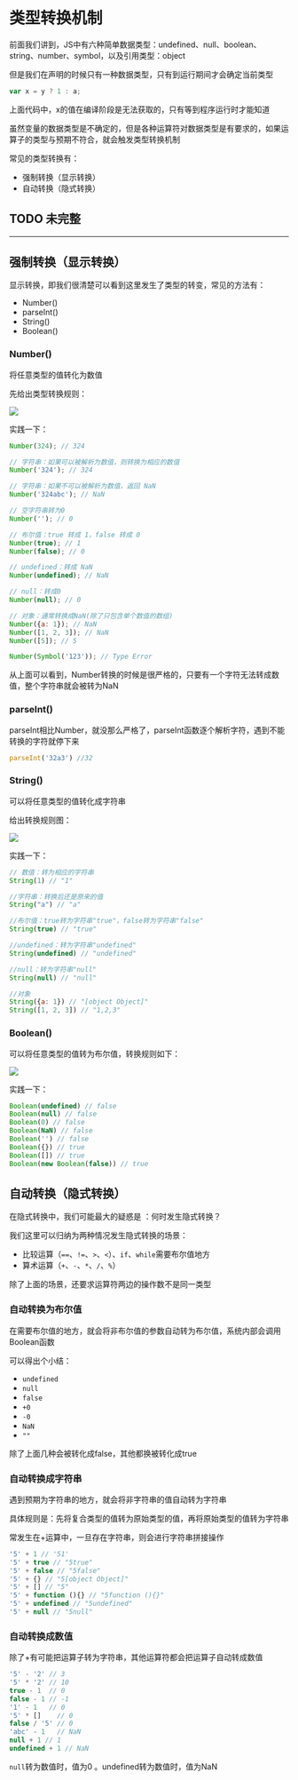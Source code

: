 # 类型转换机制

前面我们讲到，JS中有六种简单数据类型：undefined、null、boolean、string、number、symbol，以及引用类型：object

但是我们在声明的时候只有一种数据类型，只有到运行期间才会确定当前类型

```js
var x = y ? 1 : a;
```

上面代码中，x的值在编译阶段是无法获取的，只有等到程序运行时才能知道

虽然变量的数据类型是不确定的，但是各种运算符对数据类型是有要求的，如果运算子的类型与预期不符合，就会触发类型转换机制

常见的类型转换有：

- 强制转换（显示转换）
- 自动转换（隐式转换）

## TODO 未完整

---

## 强制转换（显示转换）

显示转换，即我们很清楚可以看到这里发生了类型的转变，常见的方法有：

- Number()
- parseInt()
- String()
- Boolean()

### Number()

将任意类型的值转化为数值

先给出类型转换规则：

![](https://static.vue-js.com/7d6b21e0-8089-11eb-85f6-6fac77c0c9b3.png)

实践一下：

```js showLineNumbers copy
Number(324); // 324

// 字符串：如果可以被解析为数值，则转换为相应的数值
Number('324'); // 324

// 字符串：如果不可以被解析为数值，返回 NaN
Number('324abc'); // NaN

// 空字符串转为0
Number(''); // 0

// 布尔值：true 转成 1，false 转成 0
Number(true); // 1
Number(false); // 0

// undefined：转成 NaN
Number(undefined); // NaN

// null：转成0
Number(null); // 0

// 对象：通常转换成NaN(除了只包含单个数值的数组)
Number({a: 1}); // NaN
Number([1, 2, 3]); // NaN
Number([5]); // 5

Number(Symbol('123')); // Type Error
```

从上面可以看到，Number转换的时候是很严格的，只要有一个字符无法转成数值，整个字符串就会被转为NaN

### parseInt()

parseInt相比Number，就没那么严格了，parseInt函数逐个解析字符，遇到不能转换的字符就停下来

```js showLineNumbers copy
parseInt('32a3') //32
```

### String()

可以将任意类型的值转化成字符串

给出转换规则图：

![](https://static.vue-js.com/48dd8eb0-6692-11eb-85f6-6fac77c0c9b3.png)

实践一下：

```js showLineNumbers copy
// 数值：转为相应的字符串
String(1) // "1"

//字符串：转换后还是原来的值
String("a") // "a"

//布尔值：true转为字符串"true"，false转为字符串"false"
String(true) // "true"

//undefined：转为字符串"undefined"
String(undefined) // "undefined"

//null：转为字符串"null"
String(null) // "null"

//对象
String({a: 1}) // "[object Object]"
String([1, 2, 3]) // "1,2,3"
```

### Boolean()

可以将任意类型的值转为布尔值，转换规则如下：

![](https://static.vue-js.com/53bdad10-6692-11eb-ab90-d9ae814b240d.png)

实践一下：

```js showLineNumbers copy
Boolean(undefined) // false
Boolean(null) // false
Boolean(0) // false
Boolean(NaN) // false
Boolean('') // false
Boolean({}) // true
Boolean([]) // true
Boolean(new Boolean(false)) // true
```

## 自动转换（隐式转换）

在隐式转换中，我们可能最大的疑惑是 ：何时发生隐式转换？

我们这里可以归纳为两种情况发生隐式转换的场景：

- 比较运算（`==`、`!=`、`>`、`<`）、`if`、`while`需要布尔值地方
- 算术运算（`+`、`-`、`*`、`/`、`%`）

除了上面的场景，还要求运算符两边的操作数不是同一类型

### 自动转换为布尔值

在需要布尔值的地方，就会将非布尔值的参数自动转为布尔值，系统内部会调用Boolean函数

可以得出个小结：

- `undefined`
- `null`
- `false`
- `+0`
- `-0`
- `NaN`
- `""`

除了上面几种会被转化成false，其他都换被转化成true

### 自动转换成字符串

遇到预期为字符串的地方，就会将非字符串的值自动转为字符串

具体规则是：先将复合类型的值转为原始类型的值，再将原始类型的值转为字符串

常发生在+运算中，一旦存在字符串，则会进行字符串拼接操作

```js showLineNumbers copy
'5' + 1 // '51'
'5' + true // "5true"
'5' + false // "5false"
'5' + {} // "5[object Object]"
'5' + [] // "5"
'5' + function (){} // "5function (){}"
'5' + undefined // "5undefined"
'5' + null // "5null"
```

### 自动转换成数值

除了+有可能把运算子转为字符串，其他运算符都会把运算子自动转成数值

```js showLineNumbers copy
'5' - '2' // 3
'5' * '2' // 10
true - 1  // 0
false - 1 // -1
'1' - 1   // 0
'5' * []    // 0
false / '5' // 0
'abc' - 1   // NaN
null + 1 // 1
undefined + 1 // NaN
```

`null`转为数值时，值为0 。undefined转为数值时，值为NaN
